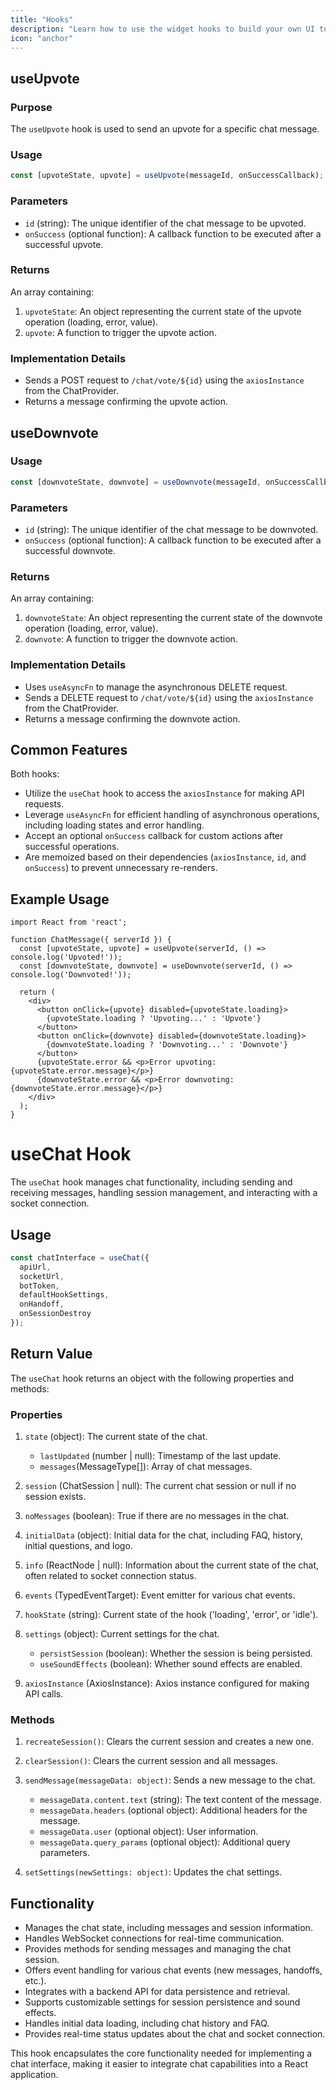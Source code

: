 ```yaml
---
title: "Hooks"
description: "Learn how to use the widget hooks to build your own UI to match your design system."
icon: "anchor"
---
```



## useUpvote

### Purpose
The `useUpvote` hook is used to send an upvote for a specific chat message.


### Usage
```typescript
const [upvoteState, upvote] = useUpvote(messageId, onSuccessCallback);
```

### Parameters
- `id` (string): The unique identifier of the chat message to be upvoted.
- `onSuccess` (optional function): A callback function to be executed after a successful upvote.


### Returns
An array containing:
1. `upvoteState`: An object representing the current state of the upvote operation (loading, error, value).
2. `upvote`: A function to trigger the upvote action.


### Implementation Details
- Sends a POST request to `/chat/vote/${id}` using the `axiosInstance` from the ChatProvider.
- Returns a message confirming the upvote action.


## useDownvote


### Usage
```typescript
const [downvoteState, downvote] = useDownvote(messageId, onSuccessCallback);
```


### Parameters
- `id` (string): The unique identifier of the chat message to be downvoted.
- `onSuccess` (optional function): A callback function to be executed after a successful downvote.

### Returns
An array containing:
1. `downvoteState`: An object representing the current state of the downvote operation (loading, error, value).
2. `downvote`: A function to trigger the downvote action.


### Implementation Details
- Uses `useAsyncFn` to manage the asynchronous DELETE request.
- Sends a DELETE request to `/chat/vote/${id}` using the `axiosInstance` from the ChatProvider.
- Returns a message confirming the downvote action.


## Common Features
Both hooks:
- Utilize the `useChat` hook to access the `axiosInstance` for making API requests.
- Leverage `useAsyncFn` for efficient handling of asynchronous operations, including loading states and error handling.
- Accept an optional `onSuccess` callback for custom actions after successful operations.
- Are memoized based on their dependencies (`axiosInstance`, `id`, and `onSuccess`) to prevent unnecessary re-renders.


## Example Usage

```tsx
import React from 'react';

function ChatMessage({ serverId }) {
  const [upvoteState, upvote] = useUpvote(serverId, () => console.log('Upvoted!'));
  const [downvoteState, downvote] = useDownvote(serverId, () => console.log('Downvoted!'));

  return (
    <div>
      <button onClick={upvote} disabled={upvoteState.loading}>
        {upvoteState.loading ? 'Upvoting...' : 'Upvote'}
      </button>
      <button onClick={downvote} disabled={downvoteState.loading}>
        {downvoteState.loading ? 'Downvoting...' : 'Downvote'}
      </button>
      {upvoteState.error && <p>Error upvoting: {upvoteState.error.message}</p>}
      {downvoteState.error && <p>Error downvoting: {downvoteState.error.message}</p>}
    </div>
  );
}
```


# useChat Hook

The `useChat` hook manages chat functionality, including sending and receiving messages, handling session management, and interacting with a socket connection.


## Usage

```typescript
const chatInterface = useChat({
  apiUrl,
  socketUrl,
  botToken,
  defaultHookSettings,
  onHandoff,
  onSessionDestroy
});
```



## Return Value

The `useChat` hook returns an object with the following properties and methods:

### Properties

1. `state` (object): The current state of the chat.
   - `lastUpdated` (number | null): Timestamp of the last update.
   - `messages`(MessageType[]): Array of chat messages.

2. `session` (ChatSession | null): The current chat session or null if no session exists.

3. `noMessages` (boolean): True if there are no messages in the chat.

4. `initialData` (object): Initial data for the chat, including FAQ, history, initial questions, and logo.

5. `info` (ReactNode | null): Information about the current state of the chat, often related to socket connection status.

6. `events` (TypedEventTarget): Event emitter for various chat events.

7. `hookState` (string): Current state of the hook ('loading', 'error', or 'idle').

8. `settings` (object): Current settings for the chat.
   - `persistSession` (boolean): Whether the session is being persisted.
   - `useSoundEffects` (boolean): Whether sound effects are enabled.

9. `axiosInstance` (AxiosInstance): Axios instance configured for making API calls.

### Methods

1. `recreateSession()`: Clears the current session and creates a new one.

2. `clearSession()`: Clears the current session and all messages.

3. `sendMessage(messageData: object)`: Sends a new message to the chat.
   - `messageData.content.text` (string): The text content of the message.
   - `messageData.headers` (optional object): Additional headers for the message.
   - `messageData.user` (optional object): User information.
   - `messageData.query_params` (optional object): Additional query parameters.

4. `setSettings(newSettings: object)`: Updates the chat settings.

## Functionality

- Manages the chat state, including messages and session information.
- Handles WebSocket connections for real-time communication.
- Provides methods for sending messages and managing the chat session.
- Offers event handling for various chat events (new messages, handoffs, etc.).
- Integrates with a backend API for data persistence and retrieval.
- Supports customizable settings for session persistence and sound effects.
- Handles initial data loading, including chat history and FAQ.
- Provides real-time status updates about the chat and socket connection.

This hook encapsulates the core functionality needed for implementing a chat interface, making it easier to integrate chat capabilities into a React application.
